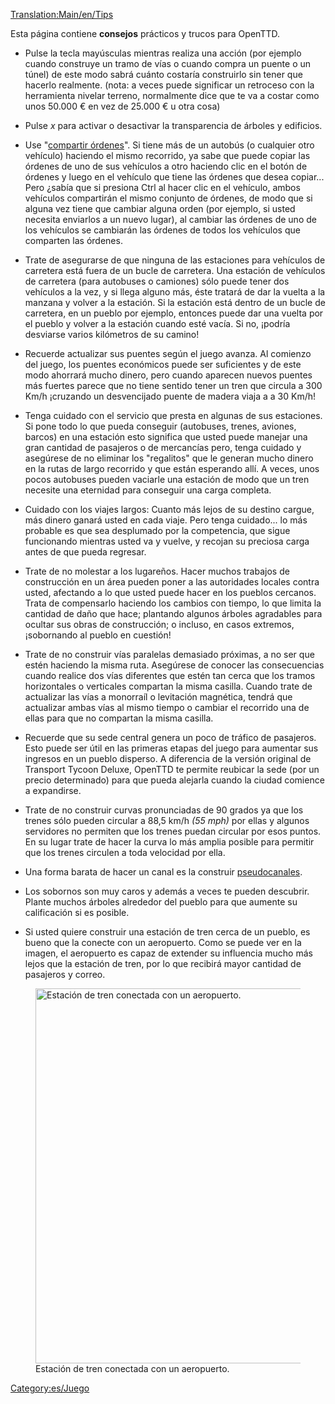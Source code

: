 [[Translation:Main/en/Tips]]{{es/Tabla de contenido}}

Esta página contiene '''consejos''' prácticos y trucos para OpenTTD.

*Pulse la tecla mayúsculas mientras realiza una acción (por ejemplo cuando construye un tramo de vías o cuando compra un puente o un túnel) de este modo sabrá cuánto costaría construirlo sin tener que hacerlo realmente. (nota: a veces puede significar un retroceso con la herramienta nivelar terreno, normalmente dice que te va a costar como unos 50.000 € en vez de 25.000 € u otra cosa)

*Pulse ''x'' para activar o desactivar la transparencia de árboles y edificios.

*Use "[[Main/en/Órdenes/Es#Compartir órdenes|compartir órdenes]]". Si tiene más de un autobús (o cualquier otro vehículo) haciendo el mismo recorrido, ya sabe que puede copiar las órdenes de uno de sus vehículos a otro haciendo clic en el botón de órdenes y luego en el vehículo que tiene las órdenes que desea copiar... Pero ¿sabía que si presiona Ctrl al hacer clic en el vehículo, ambos vehículos compartirán el mismo conjunto de órdenes, de modo que si alguna vez tiene que cambiar alguna orden (por ejemplo, si usted necesita enviarlos a un nuevo lugar), al cambiar las órdenes de uno de los vehículos se cambiarán las órdenes de todos los vehículos que comparten las órdenes.

*Trate de asegurarse de que ninguna de las estaciones para vehículos de carretera está fuera de un bucle de carretera. Una estación de vehículos de carretera (para autobuses o camiones) sólo puede tener dos vehículos a la vez, y si llega alguno más, éste tratará de dar la vuelta a la manzana y volver a la estación. Si la estación está dentro de un bucle de carretera, en un pueblo por ejemplo, entonces puede dar una vuelta por el pueblo y volver a la estación cuando esté vacía. Si no, ¡podría desviarse varios kilómetros de su camino!

*Recuerde actualizar sus puentes según el juego avanza. Al comienzo del juego, los puentes económicos puede ser suficientes y de este modo ahorrará mucho dinero, pero cuando aparecen nuevos puentes más fuertes parece que no tiene sentido tener un tren que circula a 300 Km/h ¡cruzando un desvencijado puente de madera viaja a a 30 Km/h!

*Tenga cuidado con el servicio que presta en algunas de sus estaciones. Si pone todo lo que pueda conseguir (autobuses, trenes, aviones, barcos) en una estación esto significa que usted puede manejar una gran cantidad de pasajeros o de mercancías pero, tenga cuidado y asegúrese de no eliminar los "regalitos" que le generan mucho dinero en la rutas de largo recorrido y que están esperando allí. A veces, unos pocos autobuses pueden vaciarle una estación de modo que un tren necesite una eternidad para conseguir una carga completa.

*Cuidado con los viajes largos: Cuanto más lejos de su destino cargue, más dinero ganará usted en cada viaje. Pero tenga cuidado... lo más probable es que sea desplumado por la competencia, que sigue funcionando mientras usted va y vuelve, y recojan su preciosa carga antes de que pueda regresar.

*Trate de no molestar a los lugareños. Hacer muchos trabajos de construcción en un área pueden poner a las autoridades locales contra usted, afectando a lo que usted puede hacer en los pueblos cercanos. Trata de compensarlo haciendo los cambios con tiempo, lo que limita la cantidad de daño que hace; plantando algunos árboles agradables para ocultar sus obras de construcción; o incluso, en casos extremos, ¡sobornando al pueblo en cuestión!

*Trate de no construir vías paralelas demasiado próximas, a no ser que estén haciendo la misma ruta. Asegúrese de conocer las consecuencias cuando realice dos vías diferentes que estén tan cerca que los tramos horizontales o verticales compartan la misma casilla. Cuando trate de actualizar las vías a monorraíl o levitación magnética, tendrá que actualizar ambas vías al mismo tiempo o cambiar el recorrido una de ellas para que no compartan la misma casilla.

*Recuerde que su sede central genera un poco de tráfico de pasajeros. Esto puede ser útil en las primeras etapas del juego para aumentar sus ingresos en un pueblo disperso. A diferencia de la versión original de Transport Tycoon Deluxe, OpenTTD te permite reubicar la sede (por un precio determinado) para que pueda alejarla cuando la ciudad comience a expandirse.

* Trate de no construir curvas pronunciadas de 90 grados ya que los trenes sólo pueden circular a 88,5 km/h ''(55 mph)'' por ellas y algunos servidores no permiten que los trenes puedan circular por esos puntos. En su lugar trate de hacer la curva lo más amplia posible para permitir que los trenes circulen a toda velocidad por ella.

*Una forma barata de hacer un canal es la construir [[Main/es/Pseudocanales|pseudocanales]].<!-- consiste en bajar el terreno hasta el nivel del mar sin llegar a conectarlo con el agua. Entonces, cuando la ruta del canal está construida, sólo tiene que abrir el canal y conectarlo con las zonas existentes de agua. El agua inundará el espacio y se formará el canal. Si los barcos no pueden llegar a alguna parte y puesto que los canales son demasiado caros. Trate de hacer un pólder (como en Holanda) e inundarlo. Sólo baje un punto en el centro del terreno hasta el nivel del mar y nivele el terreno desde ese punto formando el canal, pero con cuidado de que no haya agua presente. Luego haga una abertura con le mar y después de unos años usted tendrá un canal mucho más barato y además podrá construir puentes sin cuestas. -->

*Los sobornos son muy caros y además a veces te pueden descubrir. Plante muchos árboles alrededor del pueblo para que aumente su calificación si es posible.

*Si usted quiere construir una estación de tren cerca de un pueblo, es bueno que la conecte con un aeropuerto. Como se puede ver en la imagen, el aeropuerto es capaz de extender su influencia mucho más lejos que la estación de tren, por lo que recibirá mayor cantidad de pasajeros y correo.

[[File:en/Train vs Airport station.png|thumb|600px|center|Estación de tren conectada con un aeropuerto.]]

[[Category:es/Juego]]